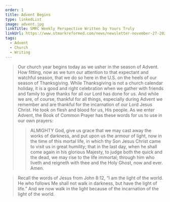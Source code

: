 ```yaml
---
order: 1
title: Advent Begins
type: linkedList
image: advent.jpg
linkTitle: SMRC Weekly Perspective Written by Yours Truly
linkUrl: https://www.stmarkreformed.com/news/newsletter-november-27-2022
tags:
  - Advent
  - Church
  - Writing
---
```


> Our church year begins today as we usher in the season of Advent. How fitting, now as we turn our attention to that expectant and watchful season, that we do so here in the U.S. on the heels of our season of Thanksgiving. While Thanksgiving is not a church calendar holiday, it is a good and right celebration when we gather with friends and family to give thanks for all our Lord has done for us. And while we are, of course, thankful for all things, especially during Advent we remember and are thankful for the incarnation of our Lord Jesus Christ. He took on flesh and blood for us, His people. As we enter Advent, the Book of Common Prayer has these words for us to use in our own prayers:
>
>> ALMIGHTY God, give us grace that we may cast away the works of darkness, and put upon us the armour of light, now in the time of this mortal life, in which thy Son Jesus Christ came to visit us in great humility; that in the last day, when he shall come again in his glorious Majesty, to judge both the quick and the dead, we may rise to the life immortal; through him who liveth and reigneth with thee and the Holy Ghost, now and ever. Amen.

> Recall the words of Jesus from John 8:12, “I am the light of the world. He who follows Me shall not walk in darkness, but have the light of life.” And we now walk in the light because of the incarnation of the light of the world.
